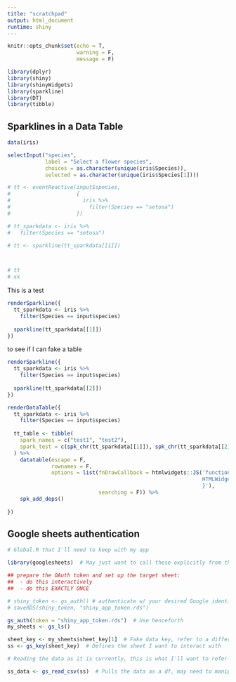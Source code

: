 ```yaml
---
title: "scratchpad"
output: html_document
runtime: shiny
---
```


```r
knitr::opts_chunk$set(echo = T,
                      warning = F,
                      message = F)

library(dplyr)
library(shiny)
library(shinyWidgets)
library(sparkline)
library(DT)
library(tibble)

```

## Sparklines in a Data Table

```r
data(iris)
```

```r

selectInput("species",
            label = "Select a flower species",
            choices = as.character(unique(iris$Species)),
            selected = as.character(unique(iris$Species[1])))

```


```r

# tt <- eventReactive(input$species,
#                     {
#                       iris %>% 
#                         filter(Species == "setosa")
#                     })

# tt_sparkdata <- iris %>% 
#   filter(Species == "setosa")

# tt <- sparkline(tt_sparkdata[[1]])



# tt
# xx

```

This is a test

```r

renderSparkline({
  tt_sparkdata <- iris %>%
    filter(Species == input$species)
  
  sparkline(tt_sparkdata[[1]])
})

```

to see if I can fake a table

```r

renderSparkline({
  tt_sparkdata <- iris %>%
    filter(Species == input$species)
  
  sparkline(tt_sparkdata[[2]])
})

```

```r
renderDataTable({
  tt_sparkdata <- iris %>%
    filter(Species == input$species)
  
  tt_table <- tibble(
    spark_names = c("test1", "test2"),
    spark_test = c(spk_chr(tt_sparkdata[[1]]), spk_chr(tt_sparkdata[[2]]))
  ) %>% 
    datatable(escape = F,
              rownames = F,
              options = list(fnDrawCallback = htmlwidgets::JS('function(){
                                                              HTMLWidgets.staticRender();
                                                              }'),
                             searching = F)) %>% 
    spk_add_deps()
  
})
```

## Google sheets authentication

```r

# Global.R that I'll need to keep with my app

library(googlesheets)  # May just want to call these explicitly from the package

## prepare the OAuth token and set up the target sheet:
##  - do this interactively
##  - do this EXACTLY ONCE

# shiny_token <- gs_auth() # authenticate w/ your desired Google identity here
# saveRDS(shiny_token, "shiny_app_token.rds")

gs_auth(token = "shiny_app_token.rds")  # Use henceforth
my_sheets <- gs_ls()

sheet_key <- my_sheets$sheet_key[1]  # Fake data key, refer to a different key for other data
ss <- gs_key(sheet_key)  # Defines the sheet I want to interact with

# Reading the data as it is currently, this is what I'll want to refer to in the server function

ss_data <- gs_read_csv(ss)  # Pulls the data as a df, may need to manipulate the data types, but can worry about that later
```







